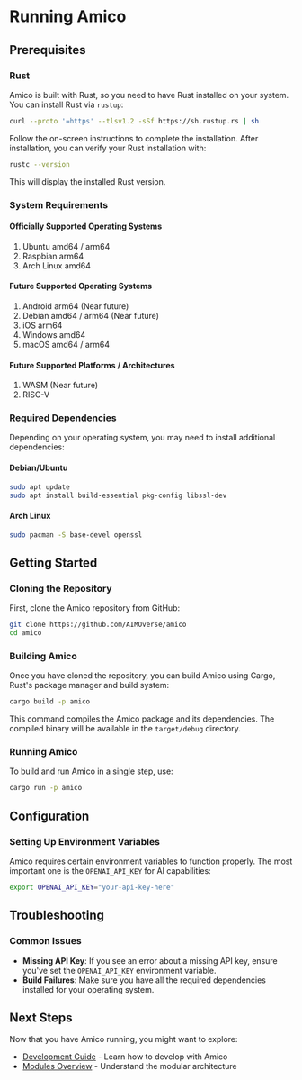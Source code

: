 # Running Amico

## Prerequisites

### Rust

Amico is built with Rust, so you need to have Rust installed on your system. You can install Rust via `rustup`:

```bash [Terminal]
curl --proto '=https' --tlsv1.2 -sSf https://sh.rustup.rs | sh
```

Follow the on-screen instructions to complete the installation. After installation, you can verify your Rust installation with:

```bash [Terminal]
rustc --version
```

This will display the installed Rust version.

### System Requirements

#### Officially Supported Operating Systems

1. Ubuntu amd64 / arm64
2. Raspbian arm64
3. Arch Linux amd64

#### Future Supported Operating Systems

1. Android arm64 (Near future)
2. Debian amd64 / arm64 (Near future)
3. iOS arm64
4. Windows amd64
5. macOS amd64 / arm64

#### Future Supported Platforms / Architectures

1. WASM (Near future)
2. RISC-V

### Required Dependencies

Depending on your operating system, you may need to install additional dependencies:

#### Debian/Ubuntu

```bash [Terminal]
sudo apt update
sudo apt install build-essential pkg-config libssl-dev
```

#### Arch Linux

```bash [Terminal]
sudo pacman -S base-devel openssl
```

## Getting Started

### Cloning the Repository

First, clone the Amico repository from GitHub:

```bash [Terminal]
git clone https://github.com/AIMOverse/amico
cd amico
```

### Building Amico

Once you have cloned the repository, you can build Amico using Cargo, Rust's package manager and build system:

```bash [Terminal]
cargo build -p amico
```

This command compiles the Amico package and its dependencies. The compiled binary will be available in the `target/debug` directory.

### Running Amico

To build and run Amico in a single step, use:

```bash [Terminal]
cargo run -p amico
```

## Configuration

### Setting Up Environment Variables

Amico requires certain environment variables to function properly. The most important one is the `OPENAI_API_KEY` for AI capabilities:

```bash [Terminal]
export OPENAI_API_KEY="your-api-key-here"
```

## Troubleshooting

### Common Issues

- **Missing API Key**: If you see an error about a missing API key, ensure you've set the `OPENAI_API_KEY` environment variable.
- **Build Failures**: Make sure you have all the required dependencies installed for your operating system.

## Next Steps

Now that you have Amico running, you might want to explore:

- [Development Guide](/docs/getting-started/development) - Learn how to develop with Amico
- [Modules Overview](/docs/modules/overview) - Understand the modular architecture
